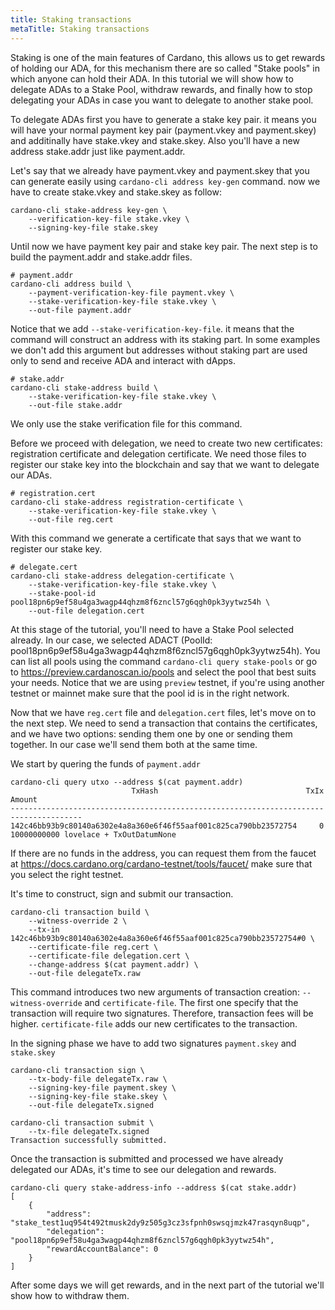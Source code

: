 ```yaml
---
title: Staking transactions
metaTitle: Staking transactions
---
```


Staking is one of the main features of Cardano, this allows us to get rewards of holding our ADA, for this mechanism there are so called "Stake pools" in which anyone can hold their ADA.
In this tutorial we will show how to delegate ADAs to a Stake Pool, withdraw rewards, and finally how to stop delegating your ADAs in case you want to delegate to another stake pool.

To delegate ADAs first you have to generate a stake key pair. it means you will have your normal payment key pair (payment.vkey and payment.skey) and additinally have stake.vkey and stake.skey. Also you'll have a new address stake.addr just like payment.addr.

Let's say that we already have payment.vkey and payment.skey that you can generate easily using `cardano-cli address key-gen` command. now we have to create stake.vkey and stake.skey as follow:
```
cardano-cli stake-address key-gen \
    --verification-key-file stake.vkey \
    --signing-key-file stake.skey
```
Until now we have payment key pair and stake key pair. The next step is to build the payment.addr and stake.addr files.

```
# payment.addr
cardano-cli address build \
    --payment-verification-key-file payment.vkey \
    --stake-verification-key-file stake.vkey \
    --out-file payment.addr
```
Notice that we add `--stake-verification-key-file`. it means that the command will construct an address with its staking part. In some examples we don't add this argument but addresses without staking part are used only to send and receive ADA and interact with dApps.

```
# stake.addr
cardano-cli stake-address build \
    --stake-verification-key-file stake.vkey \
    --out-file stake.addr
```
We only use the stake verification file for this command.

Before we proceed with delegation, we need to create two new certificates: registration certificate and delegation certificate. We need those files to register our stake key into the blockchain and say that we want to delegate our ADAs.

```
# registration.cert
cardano-cli stake-address registration-certificate \
    --stake-verification-key-file stake.vkey \
    --out-file reg.cert
```
With this command we generate a certificate that says that we want to register our stake key.

```
# delegate.cert
cardano-cli stake-address delegation-certificate \
    --stake-verification-key-file stake.vkey \
    --stake-pool-id pool18pn6p9ef58u4ga3wagp44qhzm8f6zncl57g6qgh0pk3yytwz54h \
    --out-file delegation.cert
```
At this stage of the tutorial, you'll need to have a Stake Pool selected already. In our case, we selected ADACT (PoolId: pool18pn6p9ef58u4ga3wagp44qhzm8f6zncl57g6qgh0pk3yytwz54h). You can list all pools using the command `cardano-cli query stake-pools` or go to https://preview.cardanoscan.io/pools and select the pool that best suits your needs. Notice that we are using `preview` testnet, if you're using another testnet or mainnet make sure that the pool id is in the right network.

Now that we have `reg.cert` file and `delegation.cert` files, let's move on to the next step. We need to send a transaction that contains the certificates, and we have two options: sending them one by one or sending them together. In our case we'll send them both at the same time.

We start by quering the funds of `payment.addr`

```
cardano-cli query utxo --address $(cat payment.addr)
                           TxHash                                 TxIx        Amount
--------------------------------------------------------------------------------------
142c46bb93b9c80140a6302e4a8a360e6f46f55aaf001c825ca790bb23572754     0        10000000000 lovelace + TxOutDatumNone
```
If there are no funds in the address, you can request them from the faucet at https://docs.cardano.org/cardano-testnet/tools/faucet/ make sure that you select the right testnet.

It's time to construct, sign and submit our transaction.

```
cardano-cli transaction build \
    --witness-override 2 \
    --tx-in 142c46bb93b9c80140a6302e4a8a360e6f46f55aaf001c825ca790bb23572754#0 \
    --certificate-file reg.cert \
    --certificate-file delegation.cert \
    --change-address $(cat payment.addr) \
    --out-file delegateTx.raw
```
This command introduces two new arguments of transaction creation: `--witness-override` and `certificate-file`. The first one specify that the transaction will require two signatures. Therefore, transaction fees will be higher. `certificate-file` adds our new certificates to the transaction.

In the signing phase we have to add two signatures `payment.skey` and `stake.skey`

```
cardano-cli transaction sign \
    --tx-body-file delegateTx.raw \
    --signing-key-file payment.skey \
    --signing-key-file stake.skey \
    --out-file delegateTx.signed
	
cardano-cli transaction submit \
    --tx-file delegateTx.signed
Transaction successfully submitted.
```

Once the transaction is submitted and processed we have already delegated our ADAs, it's time to see our delegation and rewards.

```
cardano-cli query stake-address-info --address $(cat stake.addr)
[
    {
        "address": "stake_test1uq954t492tmusk2dy9z505g3cz3sfpnh0swsqjmzk47rasqyn8uqp",
        "delegation": "pool18pn6p9ef58u4ga3wagp44qhzm8f6zncl57g6qgh0pk3yytwz54h",
        "rewardAccountBalance": 0
    }
]
```
After some days we will get rewards, and in the next part of the tutorial we'll show how to withdraw them.
